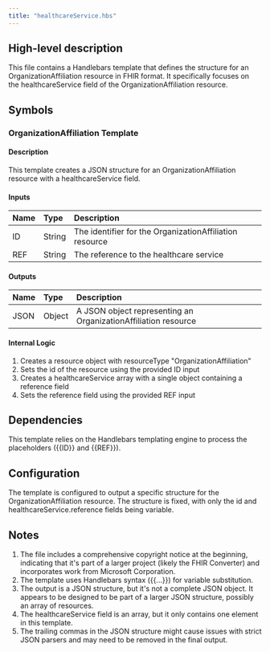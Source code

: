 ```yaml
---
title: "healthcareService.hbs"
---
```


## High-level description
This file contains a Handlebars template that defines the structure for an OrganizationAffiliation resource in FHIR format. It specifically focuses on the healthcareService field of the OrganizationAffiliation resource.

## Symbols

### OrganizationAffiliation Template
#### Description
This template creates a JSON structure for an OrganizationAffiliation resource with a healthcareService field.

#### Inputs
| Name | Type | Description |
|:-----|:-----|:------------|
| ID | String | The identifier for the OrganizationAffiliation resource |
| REF | String | The reference to the healthcare service |

#### Outputs
| Name | Type | Description |
|:-----|:-----|:------------|
| JSON | Object | A JSON object representing an OrganizationAffiliation resource |

#### Internal Logic
1. Creates a resource object with resourceType "OrganizationAffiliation"
2. Sets the id of the resource using the provided ID input
3. Creates a healthcareService array with a single object containing a reference field
4. Sets the reference field using the provided REF input

## Dependencies
This template relies on the Handlebars templating engine to process the placeholders ({{ID}} and {{REF}}).

## Configuration
The template is configured to output a specific structure for the OrganizationAffiliation resource. The structure is fixed, with only the id and healthcareService.reference fields being variable.

## Notes
1. The file includes a comprehensive copyright notice at the beginning, indicating that it's part of a larger project (likely the FHIR Converter) and incorporates work from Microsoft Corporation.
2. The template uses Handlebars syntax ({{...}}) for variable substitution.
3. The output is a JSON structure, but it's not a complete JSON object. It appears to be designed to be part of a larger JSON structure, possibly an array of resources.
4. The healthcareService field is an array, but it only contains one element in this template.
5. The trailing commas in the JSON structure might cause issues with strict JSON parsers and may need to be removed in the final output.